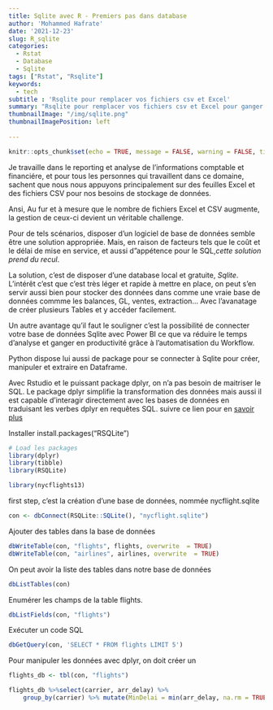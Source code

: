 ```yaml
---
title: Sqlite avec R - Premiers pas dans database
author: 'Mohammed Hafrate'
date: '2021-12-23'
slug: R_sqlite
categories: 
  - Rstat
  - Database
  - Sqlite
tags: ["Rstat", "Rsqlite"]
keywords:
  - tech
subtitle : 'Rsqlite pour remplacer vos fichiers csv et Excel'
summary: "Rsqlite pour remplacer vos fichiers csv et Excel pour ganger en effecience et productivité."
thumbnailImage: "/img/sqlite.png"
thumbnailImagePosition: left
  
---
```


```r
knitr::opts_chunk$set(echo = TRUE, message = FALSE, warning = FALSE, tidy = "styler")
```

Je travaille dans le reporting et analyse de l'informations comptable et financiére, et pour tous les personnes qui travaillent dans ce domaine, sachent que nous nous appuyons
principalement sur des feuilles Excel et des fichiers CSV pour nos besoins de stockage de données. 

Ansi, Au fur et à mesure que le nombre de fichiers Excel et CSV augmente, la gestion de ceux-ci devient un véritable challenge. 

Pour de tels scénarios, disposer d'un logiciel de base de données semble être une solution appropriée. Mais, en raison de facteurs tels que le coût et le délai de mise en service, et aussi d"appétence pour le SQL,*cette solution prend du recul*.

La solution, c'est de disposer d'une database local et gratuite, *Sqlite*. L'intérêt c'est que c'est très léger et rapide à mettre en place, on peut s'en servir aussi bien pour stocker des données dans comme une vraie base de données commme les balances, GL, ventes, extraction... Avec l'avanatage de créer plusieurs Tables et y accéder facilement. 

Un  autre avantage qu'il faut le souligner c'est la possibilité de connecter votre base de données Sqlite avec Power BI ce que va réduire le temps d'analyse 
et ganger en productivité grâce à l'automatisation du Workflow.

Python dispose lui aussi de package pour se connecter à Sqlite pour créer, manipuler et extraire en Dataframe.


Avec Rstudio et le puissant package dplyr, on n'a pas besoin de maitriser le SQL. Le package dplyr simplifie la transformation des données mais aussi il est capable d'interagir 
directement avec les bases de données en traduisant les verbes dplyr en requêtes SQL. suivre ce lien pour en [savoir plus](https://db.rstudio.com/getting-started/overview)


Installer install.packages("RSQLite")



```r
# Load les packages
library(dplyr)
library(tibble)
library(RSQLite)
```

```r
library(nycflights13)
```

first step, c'est la création d'une base de données, nommée nycflight.sqlite

```r
con <- dbConnect(RSQLite::SQLite(), "nycflight.sqlite")
```

Ajouter des tables dans la base de données

```r
dbWriteTable(con, "flights", flights, overwrite  = TRUE)
dbWriteTable(con, "airlines", airlines, overwrite  = TRUE)

```

On peut avoir la liste des tables dans notre base de données

```r
dbListTables(con) 
```

Enumérer les champs de la table flights.

```r
dbListFields(con, "flights")
```

Exécuter un code SQL

```r
dbGetQuery(con, 'SELECT * FROM flights LIMIT 5')
```

Pour manipuler les données avec dplyr, on doit créer un 

```r
flights_db <- tbl(con, "flights")
```


```r
flights_db %>%select(carrier, arr_delay) %>% 
    group_by(carrier) %>% mutate(MinDelai = min(arr_delay, na.rm = TRUE ))
    
```

